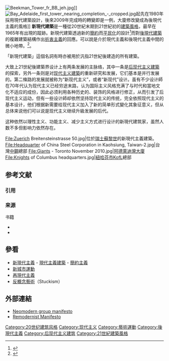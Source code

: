 [[File:Beekman_Tower_fr_BB_jeh.jpg|thumb]]]]
[[File:Bay_Adelaide_first_tower_nearing_completion_-_cropped.jpg|right]]起先在1980年採用現代建築設計，後來2009年完成時的轉變即是一例，大廈修改變成為後現代主義的風格]]
'''新現代建築'''是一種從20世紀末期到21世紀初的[[建築風格|建築風格]]，最早在1965年有出現的蹤跡。新現代建築透過新的[[簡約主義|簡約]]而[[平民主義|平民化]]的設計<ref>{{Cite web|url=http://www.artmuseum.gov.mo/shows/architecture/chinese/intro_c.htm|publisher=澳門藝術博物館：解構新建築|title=建築新紀元|accessdate=2008年2月27日|archive-date=2008年11月18日|archive-url=https://web.archive.org/web/20081118033358/http://www.artmuseum.gov.mo/shows/architecture/chinese/intro_c.htm|dead-url=no}}</ref>而對[[後現代建築|後現代建築]]的複雜建築結構作出[[折衷主義|折衷主義]]的回應。可以說是介於現代主義和後現代主義中間的微小地帶。<ref>{{cite web|url=http://www.fabiao.net/thread-529270-1-1.html|title=西方建筑思潮对昆明近现代建筑的影响（1899-1999）|publisher=论文发表论坛|accessdate=2008年2月27日}}{{dead link|date=2018年3月 |bot=InternetArchiveBot |fix-attempted=yes }}</ref>。

「新現代建築」這個名詞有時亦被用於汎指21世紀後建造的所有建築。

大致上21世紀後建築界设计上有两条发展的主脉络，其中一条是[[后现代主义建築|后现代主义建築]]的探索，另外一条则是对[[现代主义建築|现代主义建築]]的重新研究和发展，它们基本是并行发展的。第二條路的发展就被称为“新现代主义”，或者“新现代”设计。虽有不少设计師在70年代认为现代主义已经穷途末路，认为国际主义风格充满了与时代和當地文化不适应的成份，因此必须利用各种历史的、装饰的风格进行修正，从而引发了后现代主义运动，但有一些设计師却依然坚持现代主义的传统，完全依照现代主义的基本设计，他们根据新需要给现代主义加入了新的简单形式變化其象征意义，但从总体来说他们可以说是现代主义继续升級发展的后代。

这种依然以理性主义、功能主义、减少主义方式进行设计的新現代建筑家，虽然人数不多但影响力依然存在。
<gallery>
File:Zuerich Breitensteinstrasse 50.jpg|位於[[瑞士|瑞士]][[蘇黎世|蘇黎世]]的新現代主義建築。
File:Headquarter of China Steel Corporation in Kaohsiung, Taiwan-2.jpg|台灣[[中鋼|中鋼]]總部
File:Giants - Toronto November 2010.jpg|[[阿德萊迪灣大廈|阿德萊迪灣大廈]]
File:Knights of Columbus headquarters.jpg|[[紐哈芬市|紐哈芬市]]KofL總部
</gallery>

== 参考文献 ==
=== 引用 ===
{{Reflist|30em}}

=== 来源 ===
{{refbegin}}
; 书籍
* {{cite book |author=Dirk Meyhöfer |title=''Kein Abschied von der Moderne. Architekten und ihre Visionen''|location=Hamburg|year=2000 |ISBN = 3-88506-293-3 |language = de }}
* {{cite book |author1 = Alexander Tzonis |author2 =Liane Lefaivre |title=''Architektur in Europa seit 1968'' |publisher=Frankfurt nad Menem-Nowy Jork |year=1992 |ISBN = 3-593-34708-3 |language = de }}
{{refend}}

== 參看 ==

*[[新現代主義|新現代主義]] - [[現代主義建築|現代主義建築]] - [[簡約主義|簡約主義]]
*[[新城市運動|新城市運動]]
*[[再現代主義|再現代主義]]
*[[反概念藝術|反概念藝術]]（Stuckism）

== 外部連結 ==
* [https://web.archive.org/web/20070930093518/http://guydenning.org/neomodern/a_new_critical_aesthetic.htm Neomodern group manifesto] 
* [http://www.stuckism.com/remod.html Remodernist Manifesto] {{Wayback|url=http://www.stuckism.com/remod.html |date=20170609220752 }} 

[[Category:20世纪建筑风格|Category:20世纪建筑风格]]
[[Category:现代主义|Category:现代主义]]
[[Category:藝術運動|Category:藝術運動]]
[[Category:後現代主義|Category:後現代主義]]
[[Category:后现代主义建筑|Category:后现代主义建筑]]
[[Category:21世紀建築風格|Category:21世紀建築風格]]